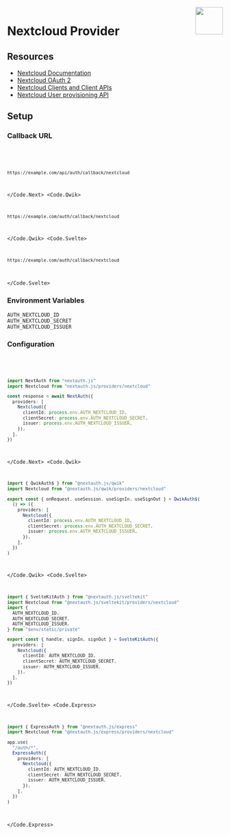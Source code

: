 
<img align="right" src="/img/providers/nextcloud.svg" height="64" width="64" />

# Nextcloud Provider

## Resources

- [Nextcloud Documentation](https://docs.nextcloud.com/)
- [Nextcloud OAuth 2](https://docs.nextcloud.com/server/latest/admin_manual/configuration_server/oauth2.html)
- [Nextcloud Clients and Client APIs](https://docs.nextcloud.com/server/latest/developer_manual/client_apis/index.html)
- [Nextcloud User provisioning API](https://docs.nextcloud.com/server/latest/admin_manual/configuration_user/user_provisioning_api.html)

## Setup

### Callback URL

<Code>
  <Code.Next>

```bash
https://example.com/api/auth/callback/nextcloud
```

  </Code.Next>
  <Code.Qwik>

```bash
https://example.com/auth/callback/nextcloud
```

  </Code.Qwik>
  <Code.Svelte>

```bash
https://example.com/auth/callback/nextcloud
```

  </Code.Svelte>
</Code>

### Environment Variables

```
AUTH_NEXTCLOUD_ID
AUTH_NEXTCLOUD_SECRET
AUTH_NEXTCLOUD_ISSUER
```

### Configuration

<Code>
  <Code.Next>

```ts
import NextAuth from "nextauth.js"
import Nextcloud from "nextauth.js/providers/nextcloud"

const response = await NextAuth({
  providers: [
    Nextcloud({
      clientId: process.env.AUTH_NEXTCLOUD_ID,
      clientSecret: process.env.AUTH_NEXTCLOUD_SECRET,
      issuer: process.env.AUTH_NEXTCLOUD_ISSUER,
    }),
  ],
})
```

  </Code.Next>
  <Code.Qwik>

```ts filename="/src/routes/plugin@auth.ts"
import { QwikAuth$ } from "@nextauth.js/qwik"
import Nextcloud from "@nextauth.js/qwik/providers/nextcloud"

export const { onRequest, useSession, useSignIn, useSignOut } = QwikAuth$(
  () => ({
    providers: [
      Nextcloud({
        clientId: process.env.AUTH_NEXTCLOUD_ID,
        clientSecret: process.env.AUTH_NEXTCLOUD_SECRET,
        issuer: process.env.AUTH_NEXTCLOUD_ISSUER,
      }),
    ],
  })
)
```

  </Code.Qwik>
  <Code.Svelte>

```ts filename="/src/auth.ts"
import { SvelteKitAuth } from "@nextauth.js/sveltekit"
import Nextcloud from "@nextauth.js/sveltekit/providers/nextcloud"
import {
  AUTH_NEXTCLOUD_ID,
  AUTH_NEXTCLOUD_SECRET,
  AUTH_NEXTCLOUD_ISSUER,
} from "$env/static/private"

export const { handle, signIn, signOut } = SvelteKitAuth({
  providers: [
    Nextcloud({
      clientId: AUTH_NEXTCLOUD_ID,
      clientSecret: AUTH_NEXTCLOUD_SECRET,
      issuer: AUTH_NEXTCLOUD_ISSUER,
    }),
  ],
})
```

  </Code.Svelte>
  <Code.Express>

```ts filename="/src/app.ts"
import { ExpressAuth } from "@nextauth.js/express"
import Nextcloud from "@nextauth.js/express/providers/nextcloud"

app.use(
  "/auth/*",
  ExpressAuth({
    providers: [
      Nextcloud({
        clientId: AUTH_NEXTCLOUD_ID,
        clientSecret: AUTH_NEXTCLOUD_SECRET,
        issuer: AUTH_NEXTCLOUD_ISSUER,
      }),
    ],
  })
)
```

  </Code.Express>
</Code>
